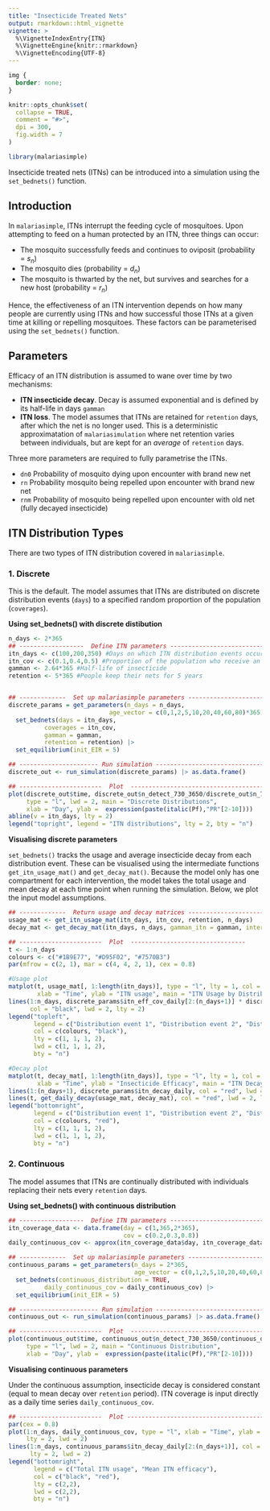 ```yaml
---
title: "Insecticide Treated Nets"
output: rmarkdown::html_vignette
vignette: >
  %\VignetteIndexEntry{ITN}
  %\VignetteEngine{knitr::rmarkdown}
  %\VignetteEncoding{UTF-8}
---
```


```css
img {
  border: none;
}
```

```r
knitr::opts_chunk$set(
  collapse = TRUE,
  comment = "#>",
  dpi = 300,
  fig.width = 7
)
```

```r
library(malariasimple)
```

Insecticide treated nets (ITNs) can be introduced into a simulation using the `set_bednets()` function. 

## Introduction
In `malariasimple`, ITNs interrupt the feeding cycle of mosquitoes. Upon attempting to feed on a human protected by an ITN, three things can occur:

- The mosquito successfully feeds and continues to oviposit (probability = $s_{n}$)
- The mosquito dies (probability = $d_{n}$)
- The mosquito is thwarted by the net, but survives and searches for a new host (probability = $r_{n}$)

Hence, the effectiveness of an ITN intervention depends on how many people are currently using ITNs and how successful those ITNs at a given time at killing or repelling mosquitoes. These factors can be parameterised using the `set_bednets()` function.

## Parameters
Efficacy of an ITN distribution is assumed to wane over time by two mechanisms: 

- **ITN insecticide decay**. Decay is assumed exponential and is defined by its half-life in days `gamman` 
- **ITN loss**. The model assumes that ITNs are retained for `retention` days, after which the net is no longer used. This is a deterministic approximatation of `malariasimulation` where net retention varies between individuals, but are kept for an *average* of `retention` days. 

Three more parameters are required to fully parametrise the ITNs.

- `dn0` Probability of mosquito dying upon encounter with brand new net
- `rn` Probability mosquito being repelled upon encounter with brand new net
- `rnm` Probability of mosquito being repelled upon encounter with old net (fully decayed insecticide)


## ITN Distribution Types
There are two types of ITN distribution covered in `malariasimple`. 

### 1. Discrete

This is the default. The model assumes that ITNs are distributed on discrete distribution events (`days`) to a specified random proportion of the population (`coverages`).

**Using set_bednets() with discrete distibution**

```r
n_days <- 2*365
## ------------------  Define ITN parameters --------------------------
itn_days <- c(100,200,350) #Days on which ITN distribution events occur
itn_cov <- c(0.1,0.4,0.5) #Proportion of the population who receive an ITN on each distribution event
gamman <- 2.64*365 #Half-life of insecticide
retention <- 5*365 #People keep their nets for 5 years


## -------------  Set up malariasimple parameters ----------------------
discrete_params = get_parameters(n_days = n_days,
                            age_vector = c(0,1,2,5,10,20,40,60,80)*365) |>
  set_bednets(days = itn_days,
          coverages = itn_cov,
          gamman = gamman,
          retention = retention) |>
  set_equilibrium(init_EIR = 5)

## ---------------------- Run simulation ------------------------------
discrete_out <- run_simulation(discrete_params) |> as.data.frame()

## -----------------------  Plot  -------------------------------------
plot(discrete_out$time, discrete_out$n_detect_730_3650/discrete_out$n_730_3650,
     type = "l", lwd = 2, main = "Discrete Distributions",
     xlab = "Day", ylab =  expression(paste(italic(Pf),"PR"[2-10])))
abline(v = itn_days, lty = 2)
legend("topright", legend = "ITN distributions", lty = 2, bty = "n")


```
**Visualising discrete parameters**

`set_bednets()` tracks the usage and average insecticide decay from each distribution event. These can be visualised using the intermediate functions `get_itn_usage_mat()` and `get_decay_mat()`. Because the model only has one compartment for each intervention, the model takes the total usage and mean decay at each time point when running the simulation. Below, we plot the input model assumptions.  

```r
## -------------  Return usage and decay matrices ----------------------
usage_mat <- get_itn_usage_mat(itn_days, itn_cov, retention, n_days)
decay_mat <- get_decay_mat(itn_days, n_days, gamman_itn = gamman, intervention = "ITN")

## -----------------------  Plot  --------------------------------
t <- 1:n_days
colours <- c("#1B9E77", "#D95F02", "#7570B3")
par(mfrow = c(2, 1), mar = c(4, 4, 2, 1), cex = 0.8) 

#Usage plot
matplot(t, usage_mat[, 1:length(itn_days)], type = "l", lty = 1, col = colours, ylim = c(0,1),
        xlab = "Time", ylab = "ITN usage", main = "ITN Usage by Distribution Event")
lines(1:n_days, discrete_params$itn_eff_cov_daily[2:(n_days+1)] * discrete_params$max_itn_cov,
      col = "black", lwd = 2, lty = 2)
legend("topleft",
       legend = c("Distribution event 1", "Distribution event 2", "Distribution event 3", "Total ITN usage"),
       col = c(colours, "black"),
       lty = c(1, 1, 1, 2),
       lwd = c(1, 1, 1, 2),
       bty = "n") 

#Decay plot
matplot(t, decay_mat[, 1:length(itn_days)], type = "l", lty = 1, col = colours, ylim = c(0,1),
        xlab = "Time", ylab = "Insecticide Efficacy", main = "ITN Decay by Distribution Event")
lines(1:(n_days+1), discrete_params$itn_decay_daily, col = "red", lwd = 2, lty = 2)
lines(t, get_daily_decay(usage_mat, decay_mat), col = "red", lwd = 2, lty = 2)
legend("bottomright",
       legend = c("Distribution event 1", "Distribution event 2", "Distribution event 3", "Mean ITN efficacy"),
       col = c(colours, "red"),
       lty = c(1, 1, 1, 2),
       lwd = c(1, 1, 1, 2),
       bty = "n") 
```

### 2. Continuous

The model assumes that ITNs are continually distributed with individuals replacing their nets every `retention` days. 

**Using set_bednets() with continuous distribution**
```r
## ------------------  Define ITN parameters --------------------------
itn_coverage_data <- data.frame(day = c(1,365,2*365),
                                cov = c(0.2,0.3,0.8))
daily_continuous_cov <- approx(itn_coverage_data$day, itn_coverage_data$cov, xout = 1:n_days)$y

## -------------  Set up malariasimple parameters ----------------------
continuous_params = get_parameters(n_days = 2*365,
                                   age_vector = c(0,1,2,5,10,20,40,60,80)*365) |>
  set_bednets(continuous_distribution = TRUE,
          daily_continuous_cov = daily_continuous_cov) |>
  set_equilibrium(init_EIR = 5)

## ---------------------- Run simulation ------------------------------
continuous_out <- run_simulation(continuous_params) |> as.data.frame()

## -----------------------  Plot  -------------------------------------
plot(continuous_out$time, continuous_out$n_detect_730_3650/continuous_out$n_730_3650,
     type = "l", lwd = 2, main = "Continuous Distribution",
     xlab = "Day", ylab =  expression(paste(italic(Pf),"PR"[2-10])))
```

**Visualising continuous parameters**

Under the continuous assumption, insecticide decay is considered constant (equal to mean decay over `retention` period). ITN coverage is input directly as a daily time series `daily_continuous_cov`.

```r
## -----------------------  Plot --------------------------------------
par(cex = 0.8)
plot(1:n_days, daily_continuous_cov, type = "l", xlab = "Time", ylab = "", ylim = c(0,1),
     lty = 2, lwd = 2)
lines(1:n_days, continuous_params$itn_decay_daily[2:(n_days+1)], col = "red",
      lty = 2, lwd = 2)
legend("bottomright",
       legend = c("Total ITN usage", "Mean ITN efficacy"),
       col = c("black", "red"),
       lty = c(2,2),
       lwd = c(2,2),
       bty = "n") 
```






